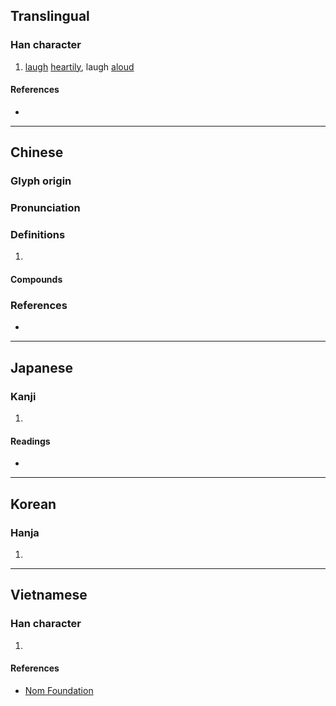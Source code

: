 {{character info/new}}
==Translingual==

===Han character===
{{Han char|rn=30|rad=口|as=13|sn=16|four=61032|canj=RYPO|ids=⿰口豦}}

# [[laugh]] [[heartily]], laugh [[aloud]]

====References====
* {{Han ref|kx=0210.310|dkj=04403|dj=0433.190|hdz=10690.010|uh=5671|ud=22129|bh=BEBB|bd=48827}}

----

==Chinese==
{{zh-forms}}

===Glyph origin===
{{Han etym}}

===Pronunciation===
{{zh-pron
|m=jué
|c=koek6,kek6,coek3
|mc=y
|oc=y
|cat=
}}

===Definitions===
{{zh-hanzi}}

# {{rfdef|zh}}

====Compounds====
{{zh-der|嗢噱|噱頭|發噱|耍噱頭}}

===References===
* {{R:yue:Hanzi}}

----

==Japanese==

===Kanji===
{{ja-kanji|grade=|rs=口13}}

# {{rfdef|ja|sort=口13}}

====Readings====
* {{ja-readings|on=[[きゃく]] (kyaku), [[がく]] (gaku)|kun=}}

----

==Korean==

===Hanja===
{{ko-hanja|hangeul=갹|rv=gyak|mr=kyak}}

# {{rfdef|ko|sort=口13}}

----

==Vietnamese==

===Han character===
{{vi-hantu|[[cược]]|rs=口13}}

# {{rfdef|vi|sort=口13}}

====References====
* [http://nomfoundation.org/common/nom_details.php?codepoint=5671 Nom Foundation]